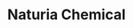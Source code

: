 ---
title: "Naturia Chemical"
meta_title: "Naturia Chemical craft"
description: "Craft de Naturia Chemical"
rank: "s"
draft: false
name: "Naturia Chemical"
recipe_img: "https://wiki.pokexgames.com/images/d/d8/Naturia_Chemical2.png"
level: 100
craft_time: 60
result: 1
value_npc: 1
ingredients:
  - name: "Pure Strong Grass"
    quantity: 40
    item_img: "https://wiki.pokexgames.com/images/6/63/Pure_Strong_Grass.png"
    value_npc: 1
  - name: "Leaves"
    quantity: 30
    item_img: "https://wiki.pokexgames.com/images/f/f1/Leaves.png"
    value_npc: 1
  - name: "Palm Leaves"
    quantity: 1
    item_img: "https://wiki.pokexgames.com/images/6/66/Palm_Leaves.png"
    value_npc: 1
  - name: "Pot of Moss Bug"
    quantity: 20
    item_img: "https://wiki.pokexgames.com/images/0/05/PotOfMossBug.png"
    value_npc: 1
  - name: "Insect Claw"
    quantity: 10
    item_img: "https://wiki.pokexgames.com/images/3/3f/Insect_Claw.png"
    value_npc: 1
  - name: "Greens"
    quantity: 15
    item_img: "https://wiki.pokexgames.com/images/5/54/Greens.png"
    value_npc: 1
  - name: "Scythe"
    quantity: 1
    item_img: "https://wiki.pokexgames.com/images/2/2f/Scythe1.png"
    value_npc: 1
---